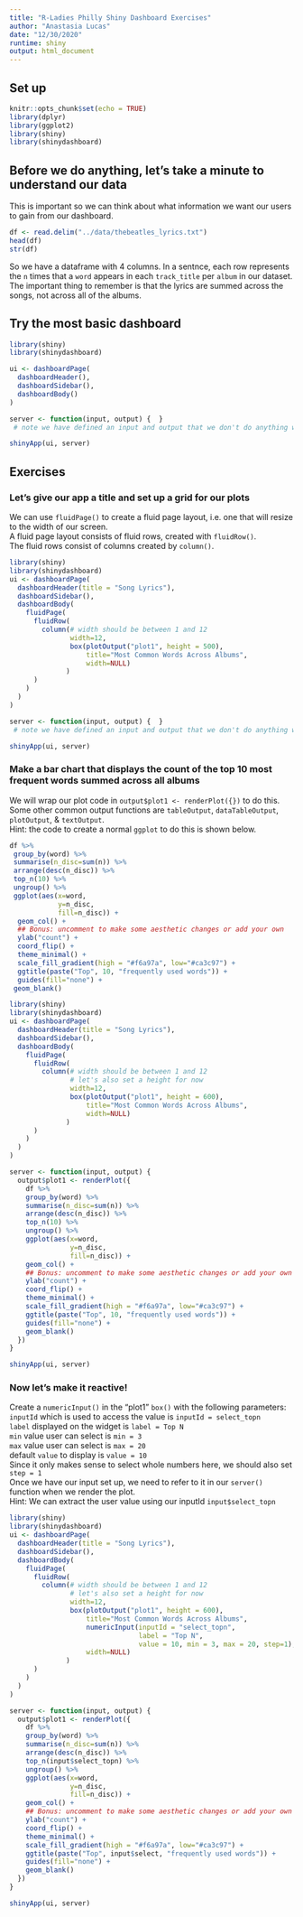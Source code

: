 ```yaml
---
title: "R-Ladies Philly Shiny Dashboard Exercises"
author: "Anastasia Lucas"
date: "12/30/2020"
runtime: shiny
output: html_document
---
```


## Set up

```r
knitr::opts_chunk$set(echo = TRUE)
library(dplyr)
library(ggplot2)
library(shiny)
library(shinydashboard)
```

## Before we do anything, let's take a minute to understand our data 
This is important so we can think about what information we want our users to gain from our dashboard.

```r
df <- read.delim("../data/thebeatles_lyrics.txt")
head(df)
str(df)
```

So we have a dataframe with 4 columns. In a sentnce, each row represents the ```n``` times that a ```word``` appears in each ```track_title``` per ```album``` in our dataset.\
The important thing to remember is that the lyrics are summed across the songs, not across all of the albums.

## Try the most basic dashboard
```r
library(shiny)
library(shinydashboard)

ui <- dashboardPage(
  dashboardHeader(),
  dashboardSidebar(),
  dashboardBody()
)

server <- function(input, output) {  }
 # note we have defined an input and output that we don't do anything with!

shinyApp(ui, server)
```

## Exercises

### Let's give our app a title and set up a grid for our plots
We can use ```fluidPage()``` to create a fluid page layout, i.e. one that will resize to the width of our screen.\
A fluid page layout consists of fluid rows, created with ```fluidRow()```.\
The fluid rows consist of columns created by ```column()```.\

```r
library(shiny)
library(shinydashboard)
ui <- dashboardPage(
  dashboardHeader(title = "Song Lyrics"),
  dashboardSidebar(),
  dashboardBody(    
    fluidPage(
      fluidRow(
        column(# width should be between 1 and 12
               width=12,
               box(plotOutput("plot1", height = 500), 
                   title="Most Common Words Across Albums",
                   width=NULL)
              )
      )
    )
  )
)

server <- function(input, output) {  }
 # note we have defined an input and output that we don't do anything with!

shinyApp(ui, server)
```

### Make a bar chart that displays the count of the top 10 most frequent words summed across all albums
We will wrap our plot code in ```output$plot1 <- renderPlot({})``` to do this.\
Some other common output functions are ```tableOutput```, ```dataTableOutput```,	```plotOutput```, & ```textOutput```.\
Hint: the code to create a normal ```ggplot``` to do this is shown below.

```r
df %>% 
 group_by(word) %>% 
 summarise(n_disc=sum(n)) %>% 
 arrange(desc(n_disc)) %>% 
 top_n(10) %>%
 ungroup() %>%
 ggplot(aes(x=word, 
            y=n_disc, 
            fill=n_disc)) +
  geom_col() +
  ## Bonus: uncomment to make some aesthetic changes or add your own
  ylab("count") +
  coord_flip() +
  theme_minimal() +
  scale_fill_gradient(high = "#f6a97a", low="#ca3c97") +
  ggtitle(paste("Top", 10, "frequently used words")) + 
  guides(fill="none") +
 geom_blank()

```

```r
library(shiny)
library(shinydashboard)
ui <- dashboardPage(
  dashboardHeader(title = "Song Lyrics"),
  dashboardSidebar(),
  dashboardBody(    
    fluidPage(
      fluidRow(
        column(# width should be between 1 and 12
               # let's also set a height for now
               width=12,
               box(plotOutput("plot1", height = 600), 
                   title="Most Common Words Across Albums",
                   width=NULL)
              )
      )
    )
  )
)

server <- function(input, output) { 
  output$plot1 <- renderPlot({
    df %>% 
    group_by(word) %>% 
    summarise(n_disc=sum(n)) %>% 
    arrange(desc(n_disc)) %>% 
    top_n(10) %>%
    ungroup() %>%
    ggplot(aes(x=word, 
               y=n_disc, 
               fill=n_disc)) +
    geom_col() +
    ## Bonus: uncomment to make some aesthetic changes or add your own
    ylab("count") +
    coord_flip() +
    theme_minimal() +
    scale_fill_gradient(high = "#f6a97a", low="#ca3c97") +
    ggtitle(paste("Top", 10, "frequently used words")) + 
    guides(fill="none") +
    geom_blank()
  })
}

shinyApp(ui, server)
```

### Now let's make it reactive!
Create a ```numericInput()``` in the "plot1" ```box()``` with the following parameters:\
```inputId``` which is used to access the value is ```inputId = select_topn```\
```label``` displayed on the widget is ```label = Top N```\
```min``` value user can select is ```min = 3```\
```max``` value user can select is ```max = 20```\
default ```value``` to display is ```value = 10```\
Since it only makes sense to select whole numbers here, we should also set ```step = 1```\
Once we have our input set up, we need to refer to it in our ```server()``` function when we render the plot.\
Hint: We can extract the user value using our inputId ```input$select_topn```\


```r
library(shiny)
library(shinydashboard)
ui <- dashboardPage(
  dashboardHeader(title = "Song Lyrics"),
  dashboardSidebar(),
  dashboardBody(    
    fluidPage(
      fluidRow(
        column(# width should be between 1 and 12
               # let's also set a height for now
               width=12,
               box(plotOutput("plot1", height = 600), 
                   title="Most Common Words Across Albums",
                   numericInput(inputId = "select_topn", 
                                label = "Top N", 
                                value = 10, min = 3, max = 20, step=1),
                   width=NULL)
              )
      )
    )
  )
)

server <- function(input, output) { 
  output$plot1 <- renderPlot({
    df %>% 
    group_by(word) %>% 
    summarise(n_disc=sum(n)) %>% 
    arrange(desc(n_disc)) %>% 
    top_n(input$select_topn) %>%
    ungroup() %>%
    ggplot(aes(x=word, 
               y=n_disc, 
               fill=n_disc)) +
    geom_col() +
    ## Bonus: uncomment to make some aesthetic changes or add your own
    ylab("count") +
    coord_flip() +
    theme_minimal() +
    scale_fill_gradient(high = "#f6a97a", low="#ca3c97") +
    ggtitle(paste("Top", input$select, "frequently used words")) + 
    guides(fill="none") +
    geom_blank()
  })
}

shinyApp(ui, server)
```